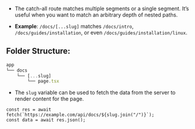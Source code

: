 - The catch-all route matches multiple segments or a single segment. It’s useful when you want to match an arbitrary depth of nested paths.

- **Example**: `/docs/[...slug]` matches `/docs/intro`, `/docs/guides/installation`, or even `/docs/guides/installation/linux`.

## Folder Structure:

```javascript
app
└── docs
    └── [...slug]
        └── page.tsx
```

- The `slug` variable can be used to fetch the data from the server to render content for the page.

```tsx
const res = await fetch(`https://example.com/api/docs/${slug.join("/")}`);
const data = await res.json();
```
